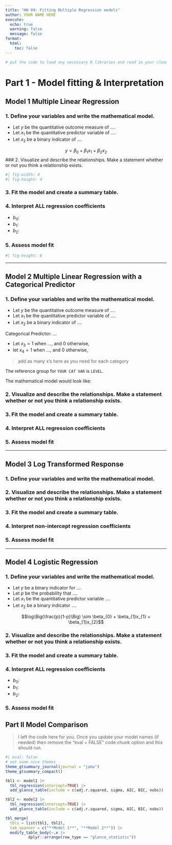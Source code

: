 ```yaml
---
title: "HW 09: Fitting Multiple Regression models"
author: YOUR NAME HERE
execute:
  echo: true
  warning: false
  message: false
format: 
  html: 
    toc: false
---
```


```r
# put the code to load any necessary R libraries and read in your cleaned data here. Delete this text afterward.
```

# Part 1 - Model fitting & Interpretation

## **Model 1** Multiple Linear Regression

### 1. Define your variables and write the mathematical model.

* Let $y$ be the quantitative outcome measure of ....
* Let $x_{1}$ be the quantitative predictor variable of .... 
* Let $x_{2}$ be a binary indicator of .... 

$$y = \beta_{0} + \beta_{1}x_{1} + \beta_{2}x_{2}$$
### 2. Visualize and describe the relationships. Make a statement whether or not you think a relationship exists. 

```r
#| fig-width: 4
#| fig-height: 4


```


### 3. Fit the model and create a summary table. 



### 4. Interpret ALL regression coefficients

* $b_{0}$: 
* $b_{1}$: 
* $b_{2}$: 

### 5. Assess model fit

```r
#| fig-height: 8

```

----

## **Model 2** Multiple Linear Regression with a Categorical Predictor

### 1. Define your variables and write the mathematical model.

* Let $y$ be the quantitative outcome measure of ....
* Let $x_{1}$ be the quantitative predictor variable of .... 
* Let $x_{2}$ be a binary indicator of .... 

Categorical Predictor: ...

* Let $x_{3}=1$ when ..., and 0 otherwise,
* let $x_{4}=1$ when ..., and 0 otherwise,

> add as many x's here as you need for each category

The reference group for `YOUR CAT VAR` is `LEVEL`. 

The mathematical model would look like: 



### 2. Visualize and describe the relationships. Make a statement whether or not you think a relationship exists. 


### 3. Fit the model and create a summary table. 


### 4. Interpret ALL regression coefficients


### 5. Assess model fit


----

## **Model 3** Log Transformed Response 

### 1. Define your variables and write the mathematical model.

### 2. Visualize and describe the relationships. Make a statement whether or not you think a relationship exists. 


### 3. Fit the model and create a summary table. 



### 4. Interpret non-intercept regression coefficients



### 5. Assess model fit

----

## **Model 4** Logistic Regression

### 1. Define your variables and write the mathematical model.

* Let $y$ be a binary indicator for .... 
* Let $p$ be the probability that ....
* Let $x_{1}$ be the quantitative predictor variable ....
* Let $x_{2}$ be a binary indicator ....

$$log\Big(\frac{p}{1-p}\Big) \sim \beta_{0} + \beta_{1}x_{1} + \beta_{1}x_{2}$$

### 2. Visualize and describe the relationships. Make a statement whether or not you think a relationship exists. 


### 3. Fit the model and create a summary table. 


### 4. Interpret ALL regression coefficients

* $b_{0}$: 
* $b_{1}$: 
* $b_{2}$: 

### 5. Assess model fit



## Part II Model Comparison


> I left the code here for you. Once you update your model names (if needed) then remove the "eval = FALSE" code chunk option and this should run. 

```r
#| eval: false
# set some nice themes
theme_gtsummary_journal(journal = "jama")
theme_gtsummary_compact()

tbl1 <- model1 |> 
  tbl_regression(intercept=TRUE) |> 
  add_glance_table(include = c(adj.r.squared, sigma, AIC, BIC, nobs))

tbl2 <- model2 |> 
  tbl_regression(intercept=TRUE) |> 
  add_glance_table(include = c(adj.r.squared, sigma, AIC, BIC, nobs))

tbl_merge(
  tbls = list(tbl1, tbl2),
  tab_spanner = c("**Model 1**", "**Model 2**")) |>
  modify_table_body(~.x |>
          dplyr::arrange(row_type == "glance_statistic"))

```




